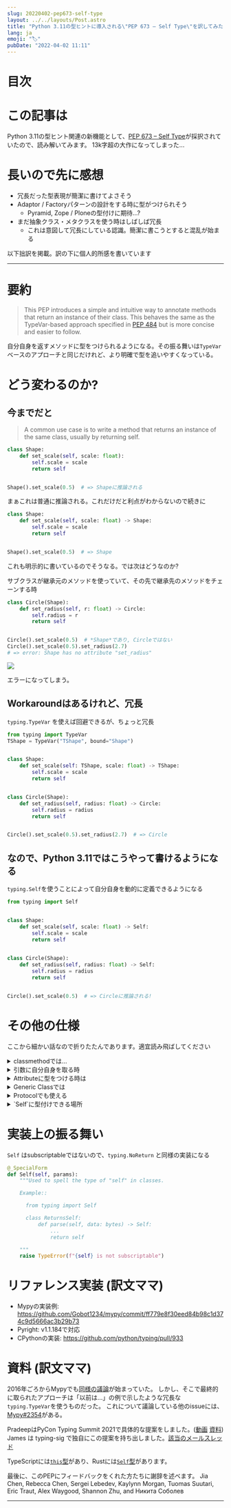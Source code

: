 ```yaml
---
slug: 20220402-pep673-self-type
layout: ../../layouts/Post.astro
title: "Python 3.11の型ヒントに導入される\"PEP 673 – Self Type\"を訳してみた"
lang: ja
emoji: "🏷️"
pubDate: "2022-04-02 11:11"
---
```



# 目次

# この記事は

Python 3.11の型ヒント関連の新機能として、[PEP 673 – Self Type](https://peps.python.org/pep-0673/)が採択されていたので、読み解いてみます。
13k字超の大作になってしまった...

# 長いので先に感想

- 冗長だった型表現が簡潔に書けてよさそう
- Adaptor / Factoryパターンの設計をする時に型がつけられそう
    - Pyramid, Zope / Ploneの型付けに期待...?
- まだ抽象クラス・メタクラスを使う時はしばしば冗長
    - これは意図して冗長にしている認識。簡潔に書こうとすると混乱が始まる

以下拙訳を掲載。訳の下に個人的所感を書いています

---

# 要約

> This PEP introduces a simple and intuitive way to annotate methods that return an instance of their class. This behaves the same as the TypeVar-based approach specified in [PEP 484](https://peps.python.org/pep-0484) but is more concise and easier to follow.

自分自身を返すメソッドに型をつけられるようになる。その振る舞いは`TypeVar`ベースのアプローチと同じだけれど、より明確で型を追いやすくなっている。

# どう変わるのか?

## 今までだと

> A common use case is to write a method that returns an instance of the same class, usually by returning self.

```python
class Shape:
    def set_scale(self, scale: float):
        self.scale = scale
        return self


Shape().set_scale(0.5)  # => Shapeに推論される
```

まぁこれは普通に推論される。これだけだと利点がわからないので続きに


```python
class Shape:
    def set_scale(self, scale: float) -> Shape:
        self.scale = scale
        return self


Shape().set_scale(0.5)  # => Shape
```

これも明示的に書いているのでそうなる。では次はどうなのか?

サブクラスが継承元のメソッドを使っていて、その先で継承先のメソッドをチェーンする時

```python
class Circle(Shape):
    def set_radius(self, r: float) -> Circle:
        self.radius = r
        return self


Circle().set_scale(0.5)  # *Shape*であり, Circleではない
Circle().set_scale(0.5).set_radius(2.7)
# => error: Shape has no attribute "set_radius"
```

![](https://storage.googleapis.com/zenn-user-upload/c099691777c7-20220331.png)

エラーになってしまう。

## Workaroundはあるけれど、冗長

`typing.TypeVar` を使えば回避できるが、ちょっと冗長

```python
from typing import TypeVar
TShape = TypeVar("TShape", bound="Shape")


class Shape:
    def set_scale(self: TShape, scale: float) -> TShape:
        self.scale = scale
        return self


class Circle(Shape):
    def set_radius(self, radius: float) -> Circle:
        self.radius = radius
        return self


Circle().set_scale(0.5).set_radius(2.7)  # => Circle
```

## なので、Python 3.11ではこうやって書けるようになる

`typing.Self`を使うことによって自分自身を動的に定義できるようになる

```python
from typing import Self


class Shape:
    def set_scale(self, scale: float) -> Self:
        self.scale = scale
        return self
	

class Circle(Shape):
    def set_radius(self, radius: float) -> Self:
        self.radius = radius
        return self


Circle().set_scale(0.5)  # => Circleに推論される!
```

# その他の仕様

<Alert>ここから細かい話なので折りたたんであります。適宜読み飛ばしてください</Alert>

<details>
<summary>classmethodでは...</summary>

今まで通りclassmethodを書くと、

```python
class Shape:
    def __init__(self, scale: float) -> None: ...

    @classmethod
    def from_config(cls, config: dict[str, float]) -> Shape:
        return cls(config["scale"])	
```

ただしこれは継承先のメソッドを呼んでも全部`Shape`に推論されてしまうので、問題がある

```python
class Circle(Shape): ...
    def circumference

shape = Shape.from_config({"scale": 7.0})
# => Shape

circle = Circle.from_config({"scale": 7.0})
# => Circleではなく *Shape* になってしまうので...

circle.circumference()
# error: `Shape` has no attribute `circumference`
```

先程と同様にworkaroundもあるけれど、やはり冗長

```python
Self = TypeVar("Self", bound="Shape")

class Shape:
    @classmethod
    def from_config(
        cls: type[Self], config: dict[str, float]
    ) -> Self:
        return cls(config["scale"])
```

なので、こんな感じで書けるようになる

```python
from typing import Self


class Shape:
    @classmethod
    def from_config(cls, config: dict[str, float]) -> Self:
        return cls(config["scale"])
```

</details>

<details>
<summary>引数に自分自身を取る時</summary>

他の用途として、メソッドの引数に自分自身を取る時、

```python
Self = TypeVar("Self", bound="Shape")


class Shape:
    def difference(self: Self, other: Self) -> float: ...

    def apply(self: Self, f: Callable[[Self], None]) -> None: ...
```

と書けるが、冗長なので(ry

```python
from typing import Self


class Shape:
    def difference(self, other: Self) -> float: ...

    def apply(self, f: Callable[[Self], None]) -> None: ...
```

スッキリ書けるようになる。もちろん`self`は`Self`型、つまり`Shape`を指す
言うまでもなく、selfを明示的に書くことも可能


```python
class Shape:
    def difference(self: Self, other: Self) -> float: ...
```

</details>

<details>
<summary>Attributeに型をつける時は</summary>

例えば`LinkedList`はAttributeが現在のclassのsub-classでなければならないとき、

```python
from dataclasses import dataclass
from typing import Generic, TypeVar

T = TypeVar("T")

@dataclass
class LinkedList(Generic[T]):
    value: T
    next: LinkedList[T] | None = None

# OK
LinkedList[int](value=1, next=LinkedList[int](value=2))
# だめ
LinkedList[int](value=1, next=LinkedList[str](value="hello"))
```

ただし、`next` Attributeに型`LinkedList[T]`を付与してしまうと無効な構造ができてしまう

```python
from dataclasses import dataclass
from typing import Generic, TypeVar

T = TypeVar("T")


@dataclass
class LinkedList(Generic[T]):
    value: T
    next: LinkedList[T] | None = None


# OK
LinkedList[int](value=1, next=LinkedList[int](value=2))
# だめだけど通ってしまう
LinkedList[int](value=1, next=LinkedList[str](value="hello"))
```

そこで、`next: Self | None`(訳注: typing.Optionalを用いても良さそう)を使うと、このように表現できる
```python
from typing import Self


@dataclass
class LinkedList(Generic[T]):
    value: T
    next: Self | None = None


@dataclass
class OrdinalLinkedList(LinkedList[int]):
    def ordinal_value(self) -> str:
        return as_ordinal(self.value)


xs = OrdinalLinkedList(value=1, next=LinkedList[int](value=2))
# TypeError: Expected OrdinalLinkedList, got LinkedList[int].

if xs.next is not None:
    xs.next = OrdinalLinkedList(value=3, next=None)  # OK
    xs.next = LinkedList[int](value=3, next=None)  # だめ
```

これは、`Self`型を含む各Attributeをその型を返すPropertyとして扱うのと同等で、`typing.TypeVar`を使ってこのようにも書ける

```python
from dataclasses import dataclass
from typing import Any, Generic, TypeVar

T = TypeVar("T")
Self = TypeVar("Self", bound="LinkedList")


class LinkedList(Generic[T]):
    value: T

    @property
    def next(self: Self) -> Self | None:
        return self._next

    @next.setter
    def next(self: Self, next: Self | None) -> None:
        self._next = next


class OrdinalLinkedList(LinkedList[int]):
    def ordinal_value(self) -> str:
        return str(self.value)
```

</details>

<details>
<summary>Generic Classでは</summary>

`Self`はGenericなclassのメソッドでも使えるので、

```python
class Container(Generic[T]):
    value: T
    def set_value(self, value: T) -> Self: ...
```

と書くことができて、`typing.TypeVar`を使って(ry

```python
Self = TypeVar("Self", bound="Container[Any]")

class Container(Generic[T]):
    value: T
    def set_value(self: Self, value: T) -> Self: ...
```

振る舞いはメソッドが呼び出されたObjectの型引数を保持するので、具象型をのメソッド`Container[int]`呼び出すと`Self`は`Container[int]`になるし、ジェネリック型`Container[T]`のメソッドを呼び出すともちろん`Container[T]`となる。

```python
def object_with_concrete_type() -> None:
    int_container: Container[int]
    str_container: Container[str]
    reveal_type(int_container.set_value(42))  # => Container[int]
    reveal_type(str_container.set_value("hello"))  # => Container[str]

def object_with_generic_type(
    container: Container[T], value: T,
) -> Container[T]:
    return container.set_value(value)  # => Container[T]
```

しかし、ここでは`set_value`メソッドで`self.value`の正確な型を指定しない。
ある型チェッカーでは`TypeVar(“Self”, bound=Container[T])`とclass-localな型変数を使って`Self`とすると、正確な型`T`が推論されるかもしれない。
ただし、class-localな型変数は標準の型システムの機能ではないので、`self.value`に`Any`を推論させることもできる。これは型チェッカーの実装に委ねられている。

ここで、`Self[int]`のような型引数で`Self`を使うのは許されない。不必要に`self`引数の型が曖昧になり、複雑になるからで

```python
class Container(Generic[T]):
    def foo(
        self, other: Self[int], other2: Self,
    ) -> Self[str]:  # Rejected
        ...
```

こんな時は、明示的に書くことを推奨される

```python
class Container(Generic[T]):
    def foo(
        self: Container[T],
        other: Container[int],
        other2: Container[T]
    ) -> Container[str]: ...
```

</details>

<details>
<summary>Protocolでも使える</summary>

Protocolの中でも

```
from typing import Protocol, Self


class ShapeProtocol(Protocol):
    scale: float

    def set_scale(self, scale: float) -> Self:
        self.scale = scale
        return self
```

の用に使えて、これは`typing.TypeVar`を使って(ry

```python
from typing import Protocol, Self


class ShapeProtocol(Protocol):
    scale: float

    def set_scale(self, scale: float) -> Self:
        self.scale = scale
        return self
```

Protocolにバインドされた`TypeVars`の動作の詳細については、[PEP 544](https://peps.python.org/pep-0544#self-types-in-protocols)を参照。
特定のclassがprotocolと互換性があるかチェックする時は、もしprotocolがメソッドやAttributeの型付けを`Self`でしている場合、または対応するメソッドやAttributeの型付けが`Self`か具象型`Foo`かそのサブクラスになっていれば、クラス`Foo`はそのprotocolと互換性があることになる。

```python
from typing import Protocol


class ShapeProtocol(Protocol):
    def set_scale(self, scale: float) -> Self: ...


class ReturnSelf:
    scale: float = 1.0

    def set_scale(self, scale: float) -> Self:
        self.scale = scale
        return self


class ReturnConcreteShape:
    scale: float = 1.0

    def set_scale(self, scale: float) -> ReturnConcreteShape:
        self.scale = scale
        return self


class BadReturnType:
    scale: float = 1.0

    def set_scale(self, scale: float) -> int:
        self.scale = scale
        return 42


class ReturnDifferentClass:
    scale: float = 1.0

    def set_scale(self, scale: float) -> ReturnConcreteShape:
        return ReturnConcreteShape(...)


def accepts_shape(shape: ShapeProtocol) -> None:
    y = shape.set_scale(0.5)
    reveal_type(y)


def main() -> None:
    return_self_shape: ReturnSelf
    return_concrete_shape: ReturnConcreteShape
    bad_return_type: BadReturnType
    return_different_class: ReturnDifferentClass

    accepts_shape(return_self_shape)  # OK
    accepts_shape(return_concrete_shape)  # OK
    accepts_shape(bad_return_type)  # だめ
    # サブクラスを返さないのでこれはだめ
    accepts_shape(return_different_class)
```

</details>

<details>
<summary>`Self`に型付けできる場所</summary>

`Self`で型付けすることはclassのコンテキストだけで有効なので、常にカプセル化されたclassを参照する。
ネストされたclassを含むコンテキストでは、`Self`は常に一番内側のclassを参照する。

```python
class ReturnsSelf:
    def foo(self) -> Self: ... # OK

    @classmethod
    def bar(cls) -> Self:  # OK
        return cls()

    def __new__(cls, value: int) -> Self: ...  # OK

    def explicitly_use_self(self: Self) -> Self: ...  # OK

    # OK (他の型にネストもできる)
    def returns_list(self) -> list[Self]: ...

    # OK (同上)
    @classmethod
    def return_cls(cls) -> type[Self]:
        return cls


class Child(ReturnsSelf):
    # OK (Selfを使うメソッドを上書きできる)
    def foo(self) -> Self: ...


class TakesSelf:
    def foo(self, other: Self) -> bool: ...  # OK


class Recursive:
    # OK (SelfかNoneを返す@propertyとして扱われる)
    next: Self | None


class CallableAttribute:
    def foo(self) -> int: ...

    # OK (@property returning the Callableを返す@propertyとして扱われる)
    bar: Callable[[Self], int] = foo

class HasNestedFunction:
    x: int = 42

    def foo(self) -> None:

        # OK (HasNestedFunctionに束縛される)
        def nested(z: int, inner_self: Self) -> Self:
            print(z)
            print(inner_self.x)
            return inner_self

        nested(42, self)  # OK


class Outer:
    class Inner:
        def foo(self) -> Self: ...  # OK (Innerに束縛される)
```

ただし、次のようなものは型チェッカーによって怒られてしまう。

```python
def foo(bar: Self) -> Self: ...  # classの中でないのでダメ

bar: Self  # ダメ (同上)

class Foo:
    # Unknownとして扱われるのでダメ
    def has_existing_self_annotation(self: T) -> Self: ...

class Foo:
    def return_concrete_type(self) -> Self:
        return Foo()  # ダメ (下記参照)

class FooChild(Foo):
    child_value: int = 42

    def child_method(self) -> None:
        # 実行時評価ではFooになってしまう
        y = self.return_concrete_type()

        y.child_value
        # RuntimeError: Foo has no attribute child_value

class Bar(Generic[T]):
    def bar(self) -> T: ...

class Baz(Bar[Self]): ...  # 循環参照が起こるのでダメ
```

`Self`を含む型エイリアスも許可されない。定義の外側で`Self`をサポートするのは、型チェッカーに特別な処理を必要とする可能性がある。
classの外側で`Self`を使うのは他の部分にも反することで、エイリアスの利便性を高めることは見合わない。

```python
TupleSelf = Tuple[Self, Self]  # だめ


class Alias:
    def return_tuple(self) -> TupleSelf:  # だめ
        return (self, self)
```

同じ理由で、メタクラスで使うことも許されていない。
メタクラスでは、異なるメソッドのシグネチャで違う型を参照する必要がある。例えば`__mul__`は戻り値の型`Self`は包含クラス`MyMetaclass`ではなくて実装の`Foo`を参照する。一方で`__new__`では戻り値の型`Self`はメタクラスを参照するので、混乱の元になる。

```python
class MyMetaclass(type):
    def __new__(cls, *args: Any) -> Self:  # MyMetaclassを返す
        return super().__new__(cls, *args)

    def __mul__(cls, count: int) -> list[Self]:  # Fooを返す
        return [cls()] * count

class Foo(metaclass=MyMetaclass): ...
```
</details>

# 実装上の振る舞い

`Self` はsubscriptableではないので、`typing.NoReturn` と同様の実装になる

```python
@_SpecialForm
def Self(self, params):
    """Used to spell the type of "self" in classes.

    Example::

      from typing import Self

      class ReturnsSelf:
          def parse(self, data: bytes) -> Self:
              ...
              return self

    """
    raise TypeError(f"{self} is not subscriptable")
```

# リファレンス実装 (訳文ママ)

- Mypyの実装例: https://github.com/Gobot1234/mypy/commit/ff779e8f30eed84b98c1d374c9d5666ac3b29b73
- Pyright: v1.1.184で対応
- CPythonの実装: https://github.com/python/typing/pull/933

# 資料 (訳文ママ)

2016年ごろからMypyでも[同様の議論](https://github.com/python/mypy/issues/1212)が始まっていた。
しかし、そこで最終的に取られたアプローチは「以前は...」の例で示したような冗長な`typing.TypeVar`を使うものだった。
これについて議論している他のissueには、[Mypy#2354](https://github.com/python/mypy/issues/2354)がある。

PradeepはPyCon Typing Summit 2021で具体的な提案をしました。([動画](https://youtu.be/ld9rwCvGdhc?t=3260) [資料](https://drive.google.com/file/d/1x-qoDVY_OvLpIV1EwT7m3vm4HrgubHPG/view))
James は typing-sig で独自にこの提案を持ち出しました。[該当のメールスレッド](https://mail.python.org/archives/list/typing-sig@python.org/thread/SJAANGA2CWZ6D6TJ7KOPG7PZQC56K73S/#B2CBLQDHXQ5HMFUMS4VNY2D4YDCFT64Q)

TypeScriptには[`this`型](https://typescriptlang.org/docs/handbook/2/classes.html#this-types)があり、Rustには[`Self`型](https://doc.rust-lang.org/std/keyword.SelfTy.html)があります。

最後に、このPEPにフィードバックをくれた方たちに謝辞を述べます。
Jia Chen, Rebecca Chen, Sergei Lebedev, Kaylynn Morgan, Tuomas Suutari, Eric Traut, Alex Waygood, Shannon Zhu, and Никита Соболев

---
